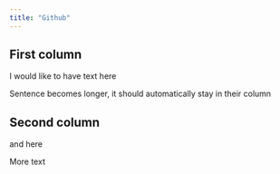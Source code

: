 ```yaml
---
title: "Github"
---
```


::: {.grid}

::: {.g-col-6}

## First column 
I would like to have text here

Sentence becomes longer, it should automatically stay in their column
:::
  
::: {.g-col-6}

## Second column 

and here

More text

:::
  
::: 

